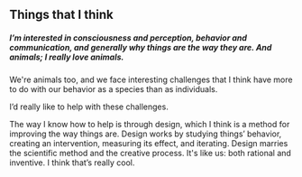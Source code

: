 ## Things that I think
<div class='half-margin-bottom'>

##### I’m interested in consciousness and perception, behavior and communication, and generally why things are the way they are. And animals; I really love&nbsp;animals.

We're animals too, and we face interesting challenges that I think have more to do with our behavior as a species than as individuals.

I’d really like to help with these challenges. 

The way I know how to help is through design, which I think is a method for improving the way things are. Design works by studying things’ behavior, creating an intervention, measuring its effect, and iterating. Design marries the scientific method and the creative process. It's like us: both rational and inventive. I think that’s really cool.

</div>